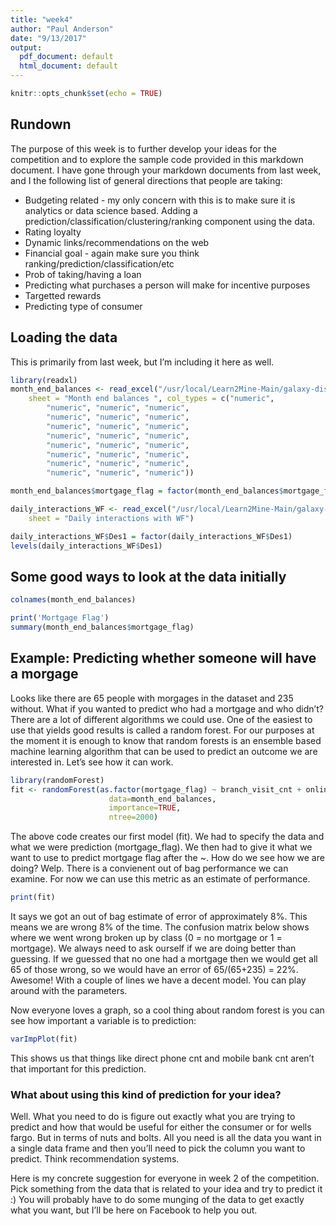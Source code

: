 ```yaml
---
title: "week4"
author: "Paul Anderson"
date: "9/13/2017"
output:
  pdf_document: default
  html_document: default
---
```


```r
knitr::opts_chunk$set(echo = TRUE)
```

## Rundown

The purpose of this week is to further develop your ideas for the competition and to explore the sample code provided in this markdown document. I have gone through your markdown documents from last week, and I the following list of general directions that people are taking:

* Budgeting related - my only concern with this is to make sure it is analytics or data science based. Adding a prediction/classification/clustering/ranking component using the data. 
* Rating loyalty
* Dynamic links/recommendations on the web
* Financial goal - again make sure you think ranking/prediction/classification/etc
* Prob of taking/having a loan
* Predicting what purchases a person will make for incentive purposes
* Targetted rewards
* Predicting type of consumer

## Loading the data
This is primarily from last week, but I'm including it here as well.

```r
library(readxl)
month_end_balances <- read_excel("/usr/local/Learn2Mine-Main/galaxy-dist/lesson_datasets/Fake+Data+and+Metadata+-+Final+no+pass.xlsx", 
    sheet = "Month end balances ", col_types = c("numeric", 
        "numeric", "numeric", "numeric", 
        "numeric", "numeric", "numeric", 
        "numeric", "numeric", "numeric", 
        "numeric", "numeric", "numeric", 
        "numeric", "numeric", "numeric", 
        "numeric", "numeric", "numeric", 
        "numeric", "numeric", "numeric", 
        "numeric", "numeric", "numeric"))

month_end_balances$mortgage_flag = factor(month_end_balances$mortgage_flag )

daily_interactions_WF <- read_excel("/usr/local/Learn2Mine-Main/galaxy-dist/lesson_datasets/Fake+Data+and+Metadata+-+Final+no+pass.xlsx", 
    sheet = "Daily interactions with WF")

daily_interactions_WF$Des1 = factor(daily_interactions_WF$Des1)
levels(daily_interactions_WF$Des1)
```

## Some good ways to look at the data initially
```r
colnames(month_end_balances)

print('Mortgage Flag')
summary(month_end_balances$mortgage_flag)
```

## Example: Predicting whether someone will have a morgage

Looks like there are 65 people with morgages in the dataset and 235 without. What if you wanted to predict who had a mortgage and who didn't? There are a lot of different algorithms we could use. One of the easiest to use that yields good results is called a random forest. For our purposes at the moment it is enough to know that random forests is an ensemble based machine learning algorithm that can be used to predict an outcome we are interested in. Let's see how it can work.

```r
library(randomForest)
fit <- randomForest(as.factor(mortgage_flag) ~ branch_visit_cnt + online_bank_cnt + direct_phone_cnt + atm_withdrawls_cnt + direct_mail_cnt + age + direct_email_cnt + mobile_bank_cnt,
                      data=month_end_balances, 
                      importance=TRUE, 
                      ntree=2000)
```
The above code creates our first model (fit). We had to specify the data and what we were prediction (mortgage_flag). We then had to give it what we want to use to predict mortgage flag after the ~. How do we see how we are doing? Welp. There is a convienent out of bag performance we can examine. For now we can use this metric as an estimate of performance.

```r
print(fit)
```

It says we got an out of bag estimate of error of approximately 8%. This means we are wrong 8% of the time. The confusion matrix below shows where we went wrong broken up by class (0 = no mortgage or 1 = mortgage). We always need to ask ourself if we are doing better than guessing. If we guessed that no one had a mortgage then we would get all 65 of those wrong, so we would have an error of 65/(65+235) = 22%. Awesome! With a couple of lines we have a decent model. You can play around with the parameters. 

Now everyone loves a graph, so a cool thing about random forest is you can see how important a variable is to prediction:

```r
varImpPlot(fit)
```

This shows us that things like direct phone cnt and mobile bank cnt aren't that important for this prediction.

### What about using this kind of prediction for your idea?
Well. What you need to do is figure out exactly what you are trying to predict and how that would be useful for either the consumer or for wells fargo. But in terms of nuts and bolts. All you need is all the data you want in a single data frame and then you'll need to pick the column you want to predict. Think recommendation systems. 

Here is my concrete suggestion for everyone in week 2 of the competition. Pick something from the data that is related to your idea and try to predict it :) You will probably have to do some munging of the data to get exactly what you want, but I'll be here on Facebook to help you out.